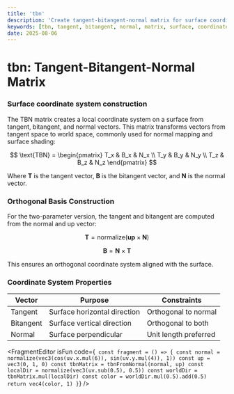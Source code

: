 ```yaml
---
title: 'tbn'
description: 'Create tangent-bitangent-normal matrix for surface coordinate systems'
keywords: [tbn, tangent, bitangent, normal, matrix, surface, coordinate, transform]
date: 2025-08-06
---
```



# tbn: Tangent-Bitangent-Normal Matrix

### Surface coordinate system construction

The TBN matrix creates a local coordinate system on a surface from tangent, bitangent, and normal vectors. This matrix transforms vectors from tangent space to world space, commonly used for normal mapping and surface shading:

$$
\text{TBN} = \begin{pmatrix}
T_x & B_x & N_x \\
T_y & B_y & N_y \\
T_z & B_z & N_z
\end{pmatrix}
$$

Where $\mathbf{T}$ is the tangent vector, $\mathbf{B}$ is the bitangent vector, and $\mathbf{N}$ is the normal vector.

### Orthogonal Basis Construction

For the two-parameter version, the tangent and bitangent are computed from the normal and up vector:

$$
\mathbf{T} = \text{normalize}(\mathbf{up} \times \mathbf{N})
$$

$$
\mathbf{B} = \mathbf{N} \times \mathbf{T}
$$

This ensures an orthogonal coordinate system aligned with the surface.

### Coordinate System Properties

| Vector    | Purpose                      | Constraints           |
| --------- | ---------------------------- | --------------------- |
| Tangent   | Surface horizontal direction | Orthogonal to normal  |
| Bitangent | Surface vertical direction   | Orthogonal to both    |
| Normal    | Surface perpendicular        | Unit length preferred |

<FragmentEditor
        isFun
        code={`
const fragment = () => {
        const normal = normalize(vec3(cos(uv.x.mul(6)), sin(uv.y.mul(4)), 1))
        const up = vec3(0, 1, 0)
        const tbnMatrix = tbnFromNormal(normal, up)
        const localDir = normalize(vec3(uv.sub(0.5), 0.5))
        const worldDir = tbnMatrix.mul(localDir)
        const color = worldDir.mul(0.5).add(0.5)
        return vec4(color, 1)
}`}
/>
